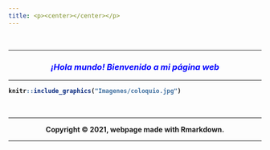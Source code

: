 ```yaml
---
title: <p><center></center></p>
---
```


<br>
<hr>
<p><center>
### <span style="color:blue"> <strong> <em>¡Hola mundo! Bienvenido a mi página web </em> <strong>
<div align="right">
<i></i>
</div>
</center></p>
<hr>

```r
knitr::include_graphics("Imagenes/coloquio.jpg")
```

<br>
<hr>
<strong><p><center>Copyright &copy; 2021, webpage made with Rmarkdown.</center></p><strong>
<hr>